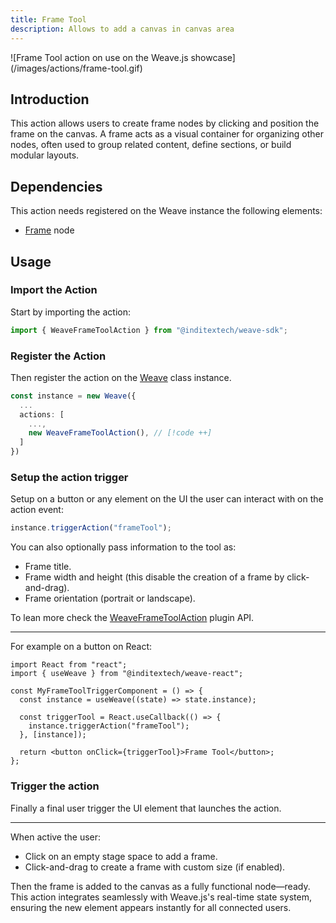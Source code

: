 ```yaml
---
title: Frame Tool
description: Allows to add a canvas in canvas area
---
```


<div className="flex justify-center items-center *:max-w-[700px] bg-gradient-to-br from-fd-primary/10 rounded-xl border">
  ![Frame Tool action on use on the Weave.js
  showcase](/images/actions/frame-tool.gif)
</div>

## Introduction

This action allows users to create frame nodes by clicking and position the frame on
the canvas. A frame acts as a visual container for organizing other nodes, often used
to group related content, define sections, or build modular layouts.

## Dependencies

This action needs registered on the Weave instance the following elements:

- [Frame](/docs/main/build/nodes/frame) node

## Usage

<div className="fd-steps">

<div className="[&_h3]:fd-step">

### Import the Action

Start by importing the action:

```ts
import { WeaveFrameToolAction } from "@inditextech/weave-sdk";
```

</div>

<div className='[&_h3]:fd-step'>

### Register the Action

Then register the action on the [Weave](/docs/sdk/api-reference/weave) class instance.

```ts
const instance = new Weave({
  ...
  actions: [
    ...,
    new WeaveFrameToolAction(), // [!code ++]
  ]
})
```

</div>

<div className='[&_h3]:fd-step'>

### Setup the action trigger

Setup on a button or any element on the UI the user can interact with on the action event:

```ts
instance.triggerAction("frameTool");
```

You can also optionally pass information to the tool as:

- Frame title.
- Frame width and height (this disable the creation of a frame by click-and-drag).
- Frame orientation (portrait or landscape).

To lean more check the [WeaveFrameToolAction](/docs/sdk/api-reference/actions/frame-tool)
plugin API.

---

For example on a button on React:

```tsx
import React from "react";
import { useWeave } from "@inditextech/weave-react";

const MyFrameToolTriggerComponent = () => {
  const instance = useWeave((state) => state.instance);

  const triggerTool = React.useCallback(() => {
    instance.triggerAction("frameTool");
  }, [instance]);

  return <button onClick={triggerTool}>Frame Tool</button>;
};
```

### Trigger the action

Finally a final user trigger the UI element that launches the action.

---

When active the user:

- Click on an empty stage space to add a frame.
- Click-and-drag to create a frame with custom size (if enabled).

Then the frame is added to the canvas as a fully functional node—ready.
This action integrates seamlessly with Weave.js's real-time state system,
ensuring the new element appears instantly for all connected users.

</div>

</div>
